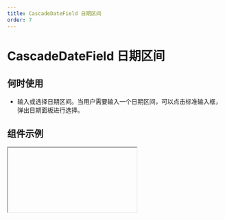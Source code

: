 ```yaml
---
title: CascadeDateField 日期区间
order: 7
---
```


# CascadeDateField 日期区间

## 何时使用

- 输入或选择日期区间。当用户需要输入一个日期区间，可以点击标准输入框，弹出日期面板进行选择。

## 组件示例


<Iframe url="https://www.aliwork.com/developer/cascade-date-field-v2?isRenderNav=false" />

## 组件属性


<AttrTable
category="form"
  dataSource={[
    {
      code: "placeholder",
      type: "string",
      default: `'请选择'`,
      desc: "表单组件占位提示信息",
    },
    {
      code: "size",
      type: `'small' | 'medium' | 'large'`,
      default: `'medium'`,
      desc: "组件尺寸",
    },
    {
      code: "behavior",
      type: `'NORMAL' | 'DISABLED' | 'READONLY' | 'HIDDEN'`,
      default: `'NORMAL'`,
      desc: "组件状态",
    },
    {
      code: "format",
      type: `'YYYY' | 'YYYY-MM' | 'YYYY-MM-DD' | 'YYYY-MM-DD HH:mm' | 'YYYY-MM-DD HH:mm'YYY-MM-DD HH:mm:ss`,
      default: `'YYY-MM-DD'`,
      desc: "日期区间组件显示格式",
    },
    {
      code: "hasClear",
      type: "boolean",
      default: "true",
      desc: "清除按钮",
    },
    {
      code: "resetTime",
      type: "boolean",
      default: "false",
      desc: "每次选择日期时是否重置时间",
    },
    {
      code: "disabledDate",
      type: '(current: object) => void',
      default: "-",
      desc: "禁用日期函数事件",
    },
    {
      code: "onChange",
      type: "(value：object) => void",
      default: "-",
      desc: "组件值发生改变事件",
    },
    {
      code: "onOk",
      type: "(value: object) => void",
      default: "-",
      desc: "点击确认时触发事件",
    },
    {
      code: "onVisibleChange",
      type: '(visible：boolean) => void',
      default: "-",
      desc: "弹层显示或隐藏时触发事件",
    },
  ]}
/>
